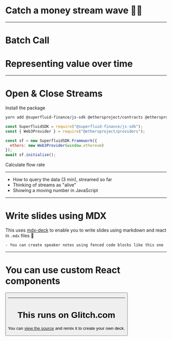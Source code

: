 

<Head>
  <title>Defi Surfing</title>
</Head>

# Catch a money stream wave 🏄🏻

---

# Batch Call

# Representing value over time

---

# Open & Close Streams

Install the package

```bash
yarn add @superfluid-finance/js-sdk @ethersproject/contracts @ethersproject/providers
```

```js
const SuperfluidSDK = require("@superfluid-finance/js-sdk");
const { Web3Provider } = require("@ethersproject/providers");

const sf = new SuperfluidSDK.Framework({
  ethers: new Web3Provider(window.ethereum)
});
await sf.initialize();
```

Calculate flow rate

---

- How to query the data (3 min), streamed so far
- Thinking of streams as "alive"
- Showing a moving number in JavaScript

---

# Write slides using MDX

This uses [mdx-deck][mdx-deck] to enable you to write slides using
markdown and react in `.mdx` files 🙌

```notes
- You can create speaker notes using fenced code blocks like this one
```

[mdx-deck]: https://github.com/jxnblk/mdx-deck

---

# You can use custom React components


<Button />

---

# This runs on Glitch.com

You can [view the source][mdx-deck-starter] and remix it to create your own deck.

[mdx-deck-starter]: https://glitch.com/edit/#!/mdx-deck-starter
